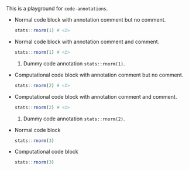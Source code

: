 This is a playground for `code-annotations`.

- Normal code block with annotation comment but no comment.

  ```r
  stats::rnorm(1) # <1>
  ```

- Normal code block with annotation comment and comment.

  ```r
  stats::rnorm(1) # <1>
  ```
  1. Dummy code annotation `stats::rnorm(1)`.

- Computational code block with annotation comment but no comment.
  
  ```r
  stats::rnorm(2) # <1>
  ```

- Computational code block with annotation comment and comment.

  ```r
  stats::rnorm(2) # <1>
  ```
  1. Dummy code annotation `stats::rnorm(2)`.

- Normal code block

  ```r
  stats::rnorm(3)
  ```

- Computational code block

  ```r
  stats::rnorm(3)
  ```
